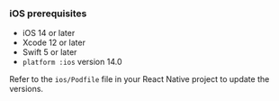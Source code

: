 ### iOS prerequisites

- iOS 14 or later
- Xcode 12 or later
- Swift 5 or later
- `platform :ios` version 14.0

Refer to the `ios/Podfile` file in your React Native project to update the versions.

